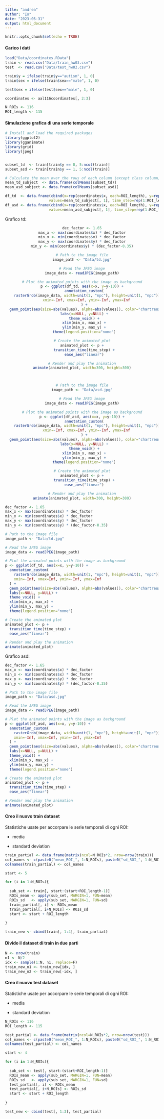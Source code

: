 ```yaml
---
title: "andrea"
author: "Io"
date: "2023-05-31"
output: html_document
---
```


```r
knitr::opts_chunk$set(echo = TRUE)
```

#### Carico i dati

```r

load("Data/coordinates.RData")
train <- read.csv("Data/train_hw03.csv")
test  <- read.csv("Data/test_hw03.csv")

train$y = ifelse(train$y=="autism", 1, 0)
train$sex = ifelse(train$sex=="male", 1, 0)

test$sex = ifelse(test$sex=="male", 1, 0)

coordinates <- aal116coordinates[, 2:3]

N_ROIs <- 116
ROI_length <- 115

```

#### Simulazione grafica di una serie temporale

```r

# Install and load the required packages
library(ggplot2)
library(gganimate)
library(grid)
library(jpeg)


subset_td  <- train[train$y == 0, 5:ncol(train)]
subset_asd <- train[train$y == 1, 5:ncol(train)]

# Calculate the mean over the rows of each column (except class column)
mean_td_subject  <- data.frame(colMeans(subset_td))
mean_asd_subject <- data.frame(colMeans(subset_asd))

df_td  <- data.frame(cbind(x=rep(coordinates$x, each=ROI_length), y=rep(coordinates$y, each=ROI_length), 
                    values=mean_td_subject[, 1], time_step=rep(1:ROI_length, N_ROIs)))
df_asd <- data.frame(cbind(x=rep(coordinates$x, each=ROI_length), y=rep(coordinates$y, each=ROI_length), 
                    values=mean_asd_subject[, 1], time_step=rep(1:ROI_length, N_ROIs)))

```

Grafico td:

<div style="text-align: center;">

```r

dec_factor <- 1.65
max_x <- max(coordinates$x) * dec_factor
min_x <- min(coordinates$x) * dec_factor
max_y <- max(coordinates$y) * dec_factor
min_y <- min(coordinates$y) * (dec_factor-0.35)

# Path to the image file
image_path <- "Data/td.jpg"

# Read the JPEG image
image_data <- readJPEG(image_path)

# Plot the animated points with the image as background
p <- ggplot(df_td, aes(x=x, y=y-10)) +
  annotation_custom(
    rasterGrob(image_data, width=unit(1, "npc"), height=unit(1, "npc")),
    xmin=-Inf, xmax=Inf, ymin=-Inf, ymax=Inf
  ) +
  geom_point(aes(size=abs(values), alpha=abs(values)), color="chartreuse", shape=15) +
  labs(x=NULL, y=NULL) +
  theme_void() +
  xlim(min_x, max_x) +
  ylim(min_y, max_y) +
  theme(legend.position="none")

# Create the animated plot
animated_plot <- p +
  transition_time(time_step) +
  ease_aes("linear")

# Render and play the animation
animate(animated_plot, width=300, height=300)



# Path to the image file
image_path <- "Data/asd.jpg"

# Read the JPEG image
image_data <- readJPEG(image_path)

# Plot the animated points with the image as background
p <- ggplot(df_asd, aes(x=x, y=y-10)) +
  annotation_custom(
    rasterGrob(image_data, width=unit(1, "npc"), height=unit(1, "npc")),
    xmin=-Inf, xmax=Inf, ymin=-Inf, ymax=Inf
  ) +
  geom_point(aes(size=abs(values), alpha=abs(values)), color="chartreuse", shape = 15) +
  labs(x=NULL, y=NULL) +
  theme_void() +
  xlim(min_x, max_x) +
  ylim(min_y, max_y) +
  theme(legend.position="none")

# Create the animated plot
animated_plot <- p +
  transition_time(time_step) +
  ease_aes("linear")

# Render and play the animation
animate(animated_plot, width=300, height=300)

```

</div>


```r

dec_factor <- 1.65
max_x <- max(coordinates$x) * dec_factor
min_x <- min(coordinates$x) * dec_factor
max_y <- max(coordinates$y) * dec_factor
min_y <- min(coordinates$y) * (dec_factor-0.35)

# Path to the image file
image_path <- "Data/td.jpg"

# Read the JPEG image
image_data <- readJPEG(image_path)

# Plot the animated points with the image as background
p <- ggplot(df_td, aes(x=x, y=y-10)) +
  annotation_custom(
    rasterGrob(image_data, width=unit(1, "npc"), height=unit(1, "npc")),
    xmin=-Inf, xmax=Inf, ymin=-Inf, ymax=Inf
  ) +
  geom_point(aes(size=abs(values), alpha=abs(values)), color="chartreuse", shape=15) +
  labs(x=NULL, y=NULL) +
  theme_void() +
  xlim(min_x, max_x) +
  ylim(min_y, max_y) +
  theme(legend.position="none")

# Create the animated plot
animated_plot <- p +
  transition_time(time_step) +
  ease_aes("linear")

# Render and play the animation
animate(animated_plot)

```

Grafico asd:

```r

dec_factor <- 1.65
max_x <- max(coordinates$x) * dec_factor
min_x <- min(coordinates$x) * dec_factor
max_y <- max(coordinates$y) * dec_factor
min_y <- min(coordinates$y) * (dec_factor-0.35)

# Path to the image file
image_path <- "Data/asd.jpg"

# Read the JPEG image
image_data <- readJPEG(image_path)

# Plot the animated points with the image as background
p <- ggplot(df_asd, aes(x=x, y=y-10)) +
  annotation_custom(
    rasterGrob(image_data, width=unit(1, "npc"), height=unit(1, "npc")),
    xmin=-Inf, xmax=Inf, ymin=-Inf, ymax=Inf
  ) +
  geom_point(aes(size=abs(values), alpha=abs(values)), color="chartreuse", shape = 15) +
  labs(x=NULL, y=NULL) +
  theme_void() +
  xlim(min_x, max_x) +
  ylim(min_y, max_y) +
  theme(legend.position="none")

# Create the animated plot
animated_plot <- p +
  transition_time(time_step) +
  ease_aes("linear")

# Render and play the animation
animate(animated_plot)


```


#### Creo il nuovo train dataset

Statistiche usate per accorpare le serie temporali di ogni ROI:

-   media

-   standard deviation

```r

train_partial <- data.frame(matrix(ncol=N_ROIs*2, nrow=nrow(train)))
col_names <- c(paste0("mean_ROI_", 1:N_ROIs), paste0("sd_ROI_", 1:N_ROIs))
colnames(train_partial) <- col_names

start <- 5

for (i in 1:N_ROIs){
  
  sub_set <- train[, start:(start+ROI_length-1)]
  ROIs_mean <- apply(sub_set, MARGIN=1, FUN=mean)
  ROIs_sd   <- apply(sub_set, MARGIN=1, FUN=sd)
  train_partial[, i] <- ROIs_mean
  train_partial[, i+N_ROIs] <- ROIs_sd
  start <- start + ROI_length
  
}

train_new <- cbind(train[, 1:4], train_partial)

```

#### Divido il dataset di train in due parti

```r

N <- nrow(train)
n1 <- N/2
idx <- sample(1:N, n1, replace=F)
train_new_n1 <- train_new[idx, ]
train_new_n2 <- train_new[-idx, ]

```

#### Creo il nuovo test dataset

Statistiche usate per accorpare le serie temporali di ogni ROI:

-   media

-   standard deviation

```r

N_ROIs <- 116
ROI_length <- 115

test_partial <- data.frame(matrix(ncol=N_ROIs*2, nrow=nrow(test)))
col_names <- c(paste0("mean_ROI_", 1:N_ROIs), paste0("sd_ROI_", 1:N_ROIs))
colnames(test_partial) <- col_names

start <- 4

for (i in 1:N_ROIs){
  
  sub_set <- test[, start:(start+ROI_length-1)]
  ROIs_mean <- apply(sub_set, MARGIN=1, FUN=mean)
  ROIs_sd   <- apply(sub_set, MARGIN=1, FUN=sd)
  test_partial[, i] <- ROIs_mean
  test_partial[, i+N_ROIs] <- ROIs_sd
  start <- start + ROI_length
  
}

test_new <- cbind(test[, 1:3], test_partial)

```
